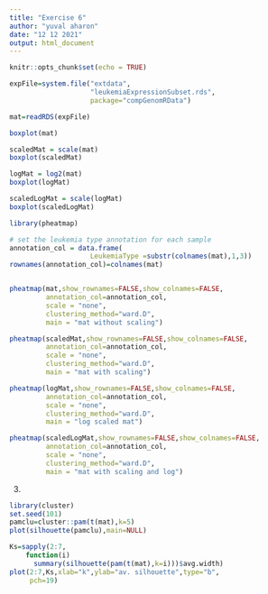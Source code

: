 ```yaml
---
title: "Exercise 6"
author: "yuval aharon"
date: "12 12 2021"
output: html_document
---
```


```r
knitr::opts_chunk$set(echo = TRUE)
```

```r
expFile=system.file("extdata",
                    "leukemiaExpressionSubset.rds",
                    package="compGenomRData")

mat=readRDS(expFile)
```

```r
boxplot(mat)

scaledMat = scale(mat)
boxplot(scaledMat)

logMat = log2(mat)
boxplot(logMat)

scaledLogMat = scale(logMat)
boxplot(scaledLogMat)

```

```r
library(pheatmap)

# set the leukemia type annotation for each sample
annotation_col = data.frame(
                    LeukemiaType =substr(colnames(mat),1,3))
rownames(annotation_col)=colnames(mat)


pheatmap(mat,show_rownames=FALSE,show_colnames=FALSE,
         annotation_col=annotation_col,
         scale = "none",
         clustering_method="ward.D",
         main = "mat without scaling")

pheatmap(scaledMat,show_rownames=FALSE,show_colnames=FALSE,
         annotation_col=annotation_col,
         scale = "none",
         clustering_method="ward.D",
         main = "mat with scaling")

pheatmap(logMat,show_rownames=FALSE,show_colnames=FALSE,
         annotation_col=annotation_col,
         scale = "none",
         clustering_method="ward.D",
         main = "log scaled mat")

pheatmap(scaledLogMat,show_rownames=FALSE,show_colnames=FALSE,
         annotation_col=annotation_col,
         scale = "none",
         clustering_method="ward.D",
         main = "mat with scaling and log")

```

3.
```r
library(cluster)
set.seed(101)
pamclu=cluster::pam(t(mat),k=5)
plot(silhouette(pamclu),main=NULL)
```

```r
Ks=sapply(2:7,
    function(i) 
      summary(silhouette(pam(t(mat),k=i)))$avg.width)
plot(2:7,Ks,xlab="k",ylab="av. silhouette",type="b",
     pch=19)
```


